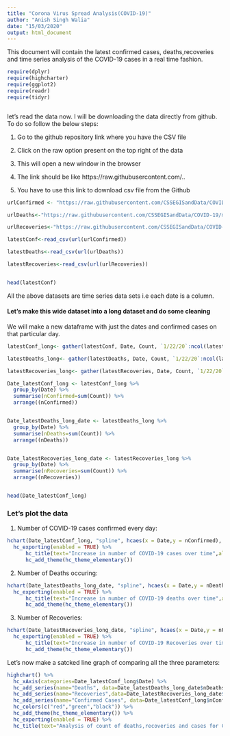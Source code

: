 ```yaml
---
title: "Corona Virus Spread Analysis(COVID-19)"
author: "Anish Singh Walia"
date: "15/03/2020"
output: html_document
---
```


This document will contain the latest confirmed cases, deaths,recoveries and time series analysis of the COVID-19 cases in a real time fashion.

```r


require(dplyr)
require(highcharter)
require(ggplot2)
require(readr)
require(tidyr)



```


let's read the data now. I will be downloading the data directly from github. To do so follow the below steps:

1. Go to the github repository link where you have the CSV file

2. Click on the raw option present on the top right of the data

3. This will open a new window in the browser

4. The link should be like https://raw.githubusercontent.com/..

5. You have to use this link to download csv file from the Github


```r

urlConfirmed <- "https://raw.githubusercontent.com/CSSEGISandData/COVID-19/master/csse_covid_19_data/csse_covid_19_time_series/time_series_19-covid-Confirmed.csv"

urlDeaths<-"https://raw.githubusercontent.com/CSSEGISandData/COVID-19/master/csse_covid_19_data/csse_covid_19_time_series/time_series_19-covid-Deaths.csv"

urlRecoveries<-"https://raw.githubusercontent.com/CSSEGISandData/COVID-19/master/csse_covid_19_data/csse_covid_19_time_series/time_series_19-covid-Recovered.csv"

latestConf<-read_csv(url(urlConfirmed))

latestDeaths<-read_csv(url(urlDeaths))

latestRecoveries<-read_csv(url(urlRecoveries))


head(latestConf)

```


All the above datasets are time series data sets i.e each date is a column.


#### Let's make this wide dataset into a long dataset and do some cleaning

We will make a new dataframe with just the dates and confirmed cases on that particular day.

```r

latestConf_long<- gather(latestConf, Date, Count, `1/22/20`:ncol(latestConf))

latestDeaths_long<- gather(latestDeaths, Date, Count, `1/22/20`:ncol(latestDeaths) )

latestRecoveries_long<- gather(latestRecoveries, Date, Count, `1/22/20`:ncol(latestRecoveries) )

Date_latestConf_long <- latestConf_long %>% 
  group_by(Date) %>%
  summarise(nConfirmed=sum(Count)) %>% 
  arrange((nConfirmed))


Date_latestDeaths_long_date <- latestDeaths_long %>% 
  group_by(Date) %>%
  summarise(nDeaths=sum(Count)) %>% 
  arrange((nDeaths))


Date_latestRecoveries_long_date <- latestRecoveries_long %>% 
  group_by(Date) %>%
  summarise(nRecoveries=sum(Count)) %>% 
  arrange((nRecoveries))


head(Date_latestConf_long)
```



### Let's plot the data



1) Number of COVID-19 cases confirmed every day:

```r


hchart(Date_latestConf_long, "spline", hcaes(x = Date,y = nConfirmed), name="Confirmed cases:",color="black") %>% 
  hc_exporting(enabled = TRUE) %>%
      hc_title(text="Increase in number of COVID-19 cases over time",align="center") %>%
      hc_add_theme(hc_theme_elementary()) 

```


2) Number of Deaths occuring:

```r


hchart(Date_latestDeaths_long_date, "spline", hcaes(x = Date,y = nDeaths), name="Confirmed cases:",color="red") %>% 
  hc_exporting(enabled = TRUE) %>%
      hc_title(text="Increase in number of COVID-19 deaths over time",align="center") %>%
      hc_add_theme(hc_theme_elementary()) 

```


3) Number of Recoveries:

```r


hchart(Date_latestRecoveries_long_date, "spline", hcaes(x = Date,y = nRecoveries), name="Confirmed cases:",color="Green") %>% 
  hc_exporting(enabled = TRUE) %>%
      hc_title(text="Increase in number of COVID-19 Recoveries over time",align="center") %>%
      hc_add_theme(hc_theme_elementary()) 

```



Let's now make a satcked line graph of comparing all the three parameters:


```r


highchart() %>% 
  hc_xAxis(categories=Date_latestConf_long$Date) %>% 
  hc_add_series(name="Deaths", data=Date_latestDeaths_long_date$nDeaths) %>% 
  hc_add_series(name="Recoveries",data=Date_latestRecoveries_long_date$nRecoveries) %>% 
  hc_add_series(name="Confirmed Cases", data=Date_latestConf_long$nConfirmed) %>% 
  hc_colors(c("red","green","black")) %>% 
  hc_add_theme(hc_theme_elementary()) %>% 
  hc_exporting(enabled = TRUE) %>%
  hc_title(text="Analysis of count of deaths,recoveries and cases for COVID-19",align="center")


```
